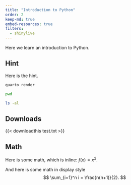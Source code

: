 ```yaml
---
title: "Introduction to Python"
order: 2
keep-md: true
embed-resources: true
filters:
  - shinylive
---
```


Here we learn an introduction to  Python.

::: {.callout-tip collapse="true"}
## Hint
Here is the hint.
:::


```.bash
quarto render

pwd

ls -al
```


## Downloads

{{< downloadthis test.txt >}}

## Math
Here is some math, which is inline: $f(x) = x^2$.

And here is some math in display style
$$
\sum_{i=1}^n i = \frac{n(n+1)}{2}.
$$
